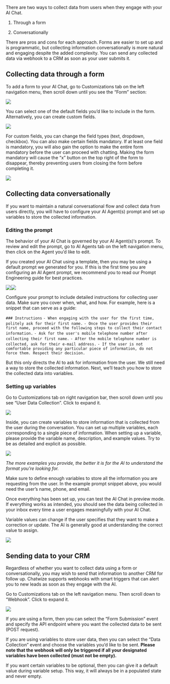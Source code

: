 There are two ways to collect data from users when they engage with your AI Chat.

1. Through a form

2. Conversationally

There are pros and cons for each approach. Forms are easier to set up and is programmatic, but collecting information conversationally is more natural and engaging despite the added complexity. You can send any collected data via webhook to a CRM as soon as your user submits it.

[​](https://guide-chatwize.com/lead-collection#collecting-data-through-a-form)
Collecting data through a form
------------------------------

To add a form to your AI Chat, go to Customizations tab on the left navigation menu, then scroll down until you see the “Form” section:

![](lead-collection-13.png)

You can select one of the default fields you’d like to include in the form. Alternatively, you can create custom fields.

![](https://mintlify.s3.us-west-1.amazonaws.com/paladinmaxinc/images/lead-collection-14.png)

For custom fields, you can change the field types (text, dropdown, checkbox). You can also make certain fields mandatory. If at least one field is mandatory, you will also gain the option to make the entire form mandatory before the user can proceed with chatting. Making the form mandatory will cause the “x” button on the top right of the form to disappear, thereby preventing users from closing the form before completing it.

![](https://mintlify.s3.us-west-1.amazonaws.com/paladinmaxinc/images/lead-collection-15.png)

[​](https://guide.Chatwize.com/lead-collection#collecting-data-conversationally)
Collecting data conversationally
--------------------------------

If you want to maintain a natural conversational flow and collect data from users directly, you will have to configure your AI Agent(s) prompt and set up variables to store the collected information.

### [​](https://guide.Chatwize.com/lead-collection#editing-the-prompt)&#xA;Editing the prompt

The behavior of your AI Chat is governed by your AI Agent(s)‘s prompt. To review and edit the prompt, go to AI Agents tab on the left navigation menu, then click on the Agent you’d like to edit.

If you created your AI Chat using a template, then you may be using a default prompt we generated for you. If this is the first time you are configuring an AI Agent prompt, we recommend you to read our Prompt Engineering guide for best practices.

![](lead-collection-16.png)![](lead-collection-17.PNG)

Configure your prompt to include detailed instructions for collecting user data. Make sure you cover when, what, and how. For example, here is a snippet that can serve as a guide:

`### Instructions`
`- When engaging with the user for the first time, politely ask for their first name.`
`- Once the user provides their first name, proceed with the following steps to collect their contact information.`
`- Ask for the user's mobile telephone number after collecting their first name.`
`- After the mobile telephone number is collected, ask for their e-mail address.`
`- If the user is not comfortable providing any particular piece of information, do not force them. Respect their decision.`

But this only directs the AI to ask for information from the user. We still need a way to store the collected information. Next, we’ll teach you how to store the collected data into variables.

### [​](https://guide.Chatwize.com/lead-collection#setting-up-variables)&#xA;Setting up variables

Go to Customizations tab on right navigation bar, then scroll down until you see “User Data Collection”. Click to expand it.

![](lead-collection-118.png)

Inside, you can create variables to store information that is collected from the user during the conversation. You can set up multiple variables, each corresponding to a single piece of information. When setting up a variable, please provide the variable name, description, and example values. Try to be as detailed and explicit as possible.

![](https://mintlify.s3.us-west-1.amazonaws.com/paladinmaxinc/images/lead-collection-19.png)

*The more examples you provide, the better it is for the AI to understand the format you’re looking for.*

Make sure to define enough variables to store all the information you are requesting from the user. In the example prompt snippet above, you would need the user’s name, phone, and email.

Once everything has been set up, you can test the AI Chat in preview mode. If everything works as intended, you should see the data being collected in your inbox every time a user engages meaningfully with your AI Chat.

Variable values can change if the user specifies that they want to make a correction or update. The AI is generally good at understanding the correct value to assign.

![](20.PNG)

[​](https://guide.Chatwize.com/lead-collection#sending-data-to-your-crm)
Sending data to your CRM
------------------------

Regardless of whether you want to collect data using a form or conversationally, you may wish to send that information to another CRM for follow up. Chatwize supports webhooks with smart triggers that can alert you to new leads as soon as they engage with the AI.

Go to Customizations tab on the left navigation menu. Then scroll down to “Webhook”. Click to expand it.

![](21.PNG)

If you are using a form, then you can select the “Form Submission” event and specify the API endpoint where you want the collected data to be sent (POST request).

If you are using variables to store user data, then you can select the “Data Collection” event and choose the variables you’d like to be sent. **Please note that the webhook will only be triggered if all your designated variables have been collected (must not be empty).**

If you want certain variables to be optional, then you can give it a default value during variable setup. This way, it will always be in a populated state and never empty.

[​](https://guide-chatwize.com/lead-collection#sending-data-by-email)
